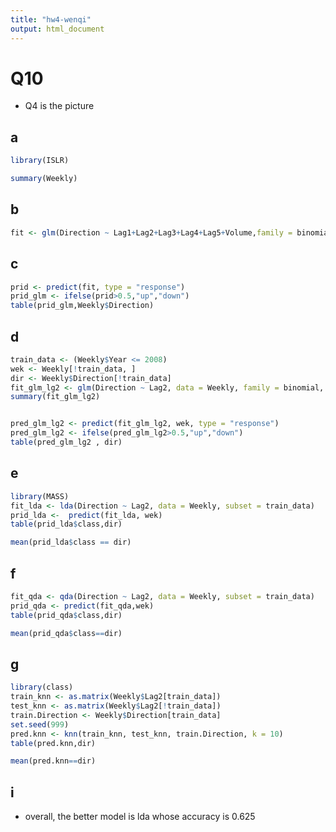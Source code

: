 ```yaml
---
title: "hw4-wenqi"
output: html_document
---
```


# Q10

* Q4 is the picture

## a

```r
library(ISLR)
```


```r
summary(Weekly)
```

## b

```r
fit <- glm(Direction ~ Lag1+Lag2+Lag3+Lag4+Lag5+Volume,family = binomial,data = Weekly)
```

## c

```r
prid <- predict(fit, type = "response")
prid_glm <- ifelse(prid>0.5,"up","down")
table(prid_glm,Weekly$Direction)
```


## d

```r
train_data <- (Weekly$Year <= 2008)
wek <- Weekly[!train_data, ]
dir <- Weekly$Direction[!train_data]
fit_glm_lg2 <- glm(Direction ~ Lag2, data = Weekly, family = binomial, subset = train_data)
summary(fit_glm_lg2)


pred_glm_lg2 <- predict(fit_glm_lg2, wek, type = "response")
pred_glm_lg2 <- ifelse(pred_glm_lg2>0.5,"up","down")
table(pred_glm_lg2 , dir)
```


## e


```r
library(MASS)
fit_lda <- lda(Direction ~ Lag2, data = Weekly, subset = train_data)
prid_lda <-  predict(fit_lda, wek)
table(prid_lda$class,dir)
```

```r
mean(prid_lda$class == dir)
```


## f

```r
fit_qda <- qda(Direction ~ Lag2, data = Weekly, subset = train_data)
prid_qda <- predict(fit_qda,wek)
table(prid_qda$class,dir)
```

```r
mean(prid_qda$class==dir)
```


## g

```r
library(class)
train_knn <- as.matrix(Weekly$Lag2[train_data])
test_knn <- as.matrix(Weekly$Lag2[!train_data])
train.Direction <- Weekly$Direction[train_data]
set.seed(999)
pred.knn <- knn(train_knn, test_knn, train.Direction, k = 10)
table(pred.knn,dir)
```

```r
mean(pred.knn==dir)
```


## i

* overall, the better model is lda whose accuracy is 0.625


